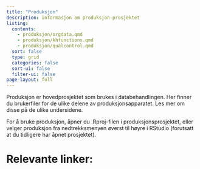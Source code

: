 ```yaml
---
title: "Produksjon"
description: informasjon om produksjon-prosjektet
listing:
  contents: 
    - produksjon/orgdata.qmd
    - produksjon/khfunctions.qmd
    - produksjon/qualcontrol.qmd
  sort: false
  type: grid
  categories: false
  sort-ui: false
  filter-ui: false
page-layout: full
---
```


Produksjon er hovedprosjektet som brukes i databehandlingen. Her finner du brukerfiler for de ulike delene av produksjonsapparatet. Les mer om disse på de ulike undersidene.

For å bruke produksjon, åpner du .Rproj-filen i produksjonsprosjektet, eller velger produksjon fra nedtrekksmenyen øverst til høyre i RStudio (forutsatt at du tidligere har åpnet prosjektet).

# Relevante linker:
